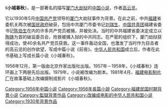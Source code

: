 《'''小城春秋'''》，是一部著名的描写[[厦门大劫狱|厦门大劫狱]]的[[中国|中国]][[小说|小说]]，作者[[高云览|高云览]]。

它以1930年5月[[中国共产党|中国共产党]]领导的[[厦门|厦门]]大劫狱事件为背景。在此之前，中共[[福建|福建]]省委机关两次被[[国民政府|国民政府]]破获，包括中共厦门市委书记[[刘瑞生|刘瑞生]]、[[中国共青团|中国共青团]]福建省委书记[[陈伯生|陈伯生]]在内的许多共产党员被捕，并被处决。当时的中共福建省委决定成立以[[陶铸|陶铸]]为首的破监委员会，抢救被捕入狱的中共同志。在严密的组织下，厦门劫狱获得成功，使40余名共产党员获救。这一事件轰动全国，也激发了当时作为目击者的高云览的创作欲望，写成中篇小说《前夜》。[[中华人民共和国|中华人民共和国]]成立后，作者在此书基础上写成长篇小说《小城春秋》。 

1956年12月，第一版由北京作家出版社出版。1957年－1958年，《小城春秋》连环画上下两册先后出版。1979年，小说被改编为剧本。1981年4月，[[福建电影制片厂|福建电影制片厂]]在故事基础上改编摄制成影片《小城春秋》。

[[Category:1956年中国小说|Category:1956年中国小说]]
[[Category:1956年長篇小說|Category:1956年長篇小說]]
[[Category:福建民国时期背景小说|Category:福建民国时期背景小说]]
[[Category:監獄背景作品|Category:監獄背景作品]]
[[Category:改编成电影的中华人民共和国小说|Category:改编成电影的中华人民共和国小说]]
[[Category:1930年背景作品|Category:1930年背景作品]]